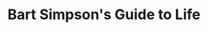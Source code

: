 ---
title: "Bart Simpson's Guide to Life"
subtitle: ""
creator: ""
categories: ["cds"]
featuredImage: "../src/assets/images/item/cds/DSC02986.png"
views: ["../src/assets/images/item/cds/DSC02986.png"]
nextItem: []
---